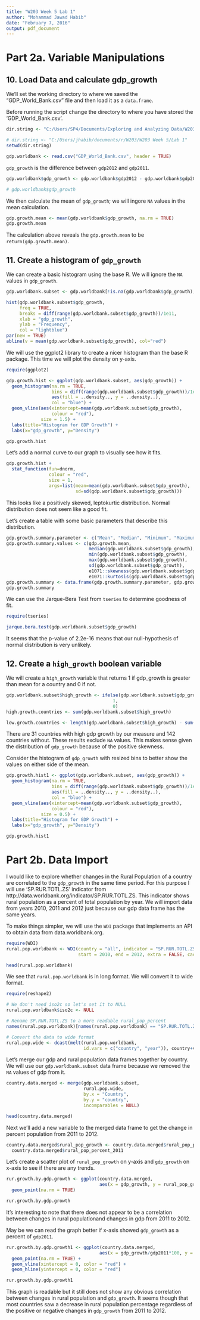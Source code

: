 ```yaml
---
title: "W203 Week 5 Lab 1"
author: "Mohammad Jawad Habib"
date: "February 7, 2016"
output: pdf_document
---
```



# Part 2a. Variable Manipulations

## 10. Load Data and calculate gdp_growth

We'll set the working directory to where we saved the "GDP_World_Bank.csv" file and then load it as a `data.frame`.

Before running the script change the directory to where you have stored the 'GDP_World_Bank.csv'.
```r
dir.string <- "C:/Users/SP4/Documents/Exploring and Analyzing Data/W203 Async/W203 Week 5/Lab 1"

# dir.string <- "C:/Users/jhabib/documents/r/W203/W203 Week 5/Lab 1"
setwd(dir.string)

gdp.worldbank <- read.csv("GDP_World_Bank.csv", header = TRUE)
```


`gdp_growth` is the difference between `gdp2012` and `gdp2011`.
```r
gdp.worldbank$gdp_growth <- gdp.worldbank$gdp2012 - gdp.worldbank$gdp2011

# gdp.worldbank$gdp_growth
```

We then calculate the mean of `gdp_growth`; we will ingore `NA` values in the mean calculation.
```r
gdp.growth.mean <- mean(gdp.worldbank$gdp_growth, na.rm = TRUE)
gdp.growth.mean

```
The calculation above reveals the `gdp.growth.mean` to be `return(gdp.growth.mean)`.

## 11. Create a histogram of `gdp_growth`
We can create a basic histogram using the base R. We will ignore the `NA` values in `gdp_growth`.
```r
gdp.worldbank.subset <- gdp.worldbank[!is.na(gdp.worldbank$gdp_growth),c(1, 3, 4, 5)]

hist(gdp.worldbank.subset$gdp_growth, 
     freq = TRUE, 
     breaks = diff(range(gdp.worldbank.subset$gdp_growth))/1e11, 
     xlab = "gdp_growth", 
     ylab = "Frequency", 
     col = "lightblue")
par(new = TRUE)
abline(v = mean(gdp.worldbank.subset$gdp_growth), col="red")
```

We will use the ggplot2 library to create a nicer histogram than the base R package. This time we will plot the density on y-axis.
```r
require(ggplot2)

gdp.growth.hist <- ggplot(gdp.worldbank.subset, aes(gdp_growth)) + 
  geom_histogram(na.rm = TRUE, 
                 bins = diff(range(gdp.worldbank.subset$gdp_growth))/1e11, 
                 aes(fill = ..density.., y = ..density..), 
                 col = "blue") + 
  geom_vline(aes(xintercept=mean(gdp.worldbank.subset$gdp_growth), 
                 colour = "red"), 
             size = 1.5) + 
  labs(title="Histogram for GDP Growth") + 
  labs(x="gdp_growth", y="Density")

gdp.growth.hist
```

Let's add a normal curve to our graph to visually see how it fits.
```r
gdp.growth.hist + 
  stat_function(fun=dnorm, 
                colour = "red", 
                size = 1, 
                args=list(mean=mean(gdp.worldbank.subset$gdp_growth), 
                          sd=sd(gdp.worldbank.subset$gdp_growth)))
```

This looks like a positively skewed, leptokurtic distribution. Normal distribution does not seem like a good fit. 

Let's create a table with some basic parameters that describe this distribution.
```r
gdp.growth.summary.parameter <- c("Mean", "Median", "Minimum", "Maximum", "Standard Deviation", "Skewness", "Kurtosis")
gdp.growth.summary.values <- c(gdp.growth.mean, 
                               median(gdp.worldbank.subset$gdp_growth), 
                               min(gdp.worldbank.subset$gdp_growth), 
                               max(gdp.worldbank.subset$gdp_growth), 
                               sd(gdp.worldbank.subset$gdp_growth), 
                               e1071::skewness(gdp.worldbank.subset$gdp_growth), 
                               e1071::kurtosis(gdp.worldbank.subset$gdp_growth))
gdp.growth.summary <- data.frame(gdp.growth.summary.parameter, gdp.growth.summary.values)
gdp.growth.summary
```


We can use the Jarque-Bera Test from `tseries` to determine goodness of fit.
```r
require(tseries)

jarque.bera.test(gdp.worldbank.subset$gdp_growth)

```
It seems that the p-value of 2.2e-16 means that our null-hypothesis of normal distribution is very unlikely.

## 12. Create a `high_growth` boolean variable
We will create a `high_growth` variable that returns 1 if gdp_growth is greater than mean for a country and 0 if not.
```r
gdp.worldbank.subset$high_growth <- ifelse(gdp.worldbank.subset$gdp_growth > gdp.growth.mean, 
                                        1, 
                                        0)
high.growth.countries <- sum(gdp.worldbank.subset$high_growth)

low.growth.countries <- length(gdp.worldbank.subset$high_growth) - sum(gdp.worldbank.subset$high_growth)

```
There are 31 countries with high gdp growth by our measure and 142 countries without. These results exclude `NA` values. This makes sense given the distribution of `gdp_growth` because of the positive skewness.

Consider the histogram of `gdp_growth` with resized bins to better show the values on either side of the mean.
```r
gdp.growth.hist1 <- ggplot(gdp.worldbank.subset, aes(gdp_growth)) + 
  geom_histogram(na.rm = TRUE, 
                 bins = diff(range(gdp.worldbank.subset$gdp_growth))/1e9, 
                 aes(fill = ..density.., y = ..density..), 
                 col = "blue") + 
  geom_vline(aes(xintercept=mean(gdp.worldbank.subset$gdp_growth), 
                 colour = "red"), 
             size = 0.5) + 
  labs(title="Histogram for GDP Growth") + 
  labs(x="gdp_growth", y="Density")

gdp.growth.hist1
```

# Part 2b. Data Import
I would like to explore whether changes in the Rural Population of a country are correlated to the `gdp_growth` in the same time period. For this purpose I will use 'SP.RUR.TOTL.ZS' indicator from http://data.worldbank.org/indicator/SP.RUR.TOTL.ZS. This indicator shows rural population as a percent of total population by year. We will import data from years 2010, 2011 and 2012 just because our gdp data frame has the same years.

To make things simpler, we will use the `WDI` package that implements an API to obtain data from data.worldbank.org.

```r
require(WDI)
rural.pop.worldbank <- WDI(country = "all", indicator = "SP.RUR.TOTL.ZS", 
                           start = 2010, end = 2012, extra = FALSE, cache = NULL)

head(rural.pop.worldbank)
```
We see that `rural.pop.worldbank` is in long format. We will convert it to wide format.
```r
require(reshape2)

# We don't need iso2c so let's set it to NULL
rural.pop.worldbank$iso2c <- NULL

# Rename SP.RUR.TOTL.ZS to a more readable rural_pop_percent
names(rural.pop.worldbank)[names(rural.pop.worldbank) == "SP.RUR.TOTL.ZS"] <- "rural_pop_percent"

# Convert the data to wide format
rural.pop.wide <- dcast(melt(rural.pop.worldbank, 
                             id.vars = c("country", "year")), country+variable~variable+year)
```

Let's merge our gdp and rural population data frames together by country. We will use our `gdp.worldbank.subset` data frame because we removed the `NA` values of gdp from it.
```r
country.data.merged <- merge(gdp.worldbank.subset, 
                             rural.pop.wide, 
                             by.x = "Country", 
                             by.y = "country", 
                             incomparables = NULL)

head(country.data.merged)
```

Next we'll add a new variable to the merged data frame to get the change in percent population from 2011 to 2012.
```r
country.data.merged$rural_pop_growth <- country.data.merged$rural_pop_percent_2012 - 
  country.data.merged$rural_pop_percent_2011
```


Let's create a scatter plot of `rural_pop_growth` on y-axis and `gdp_growth` on x-axis to see if there are any trends.
```r
rur.growth.by.gdp.growth <- ggplot(country.data.merged, 
                                   aes(x = gdp_growth, y = rural_pop_growth)) + 
  geom_point(na.rm = TRUE)

rur.growth.by.gdp.growth
```
It's interesting to note that there does not appear to be a correlation between changes in rural populationand changes in gdp from 2011 to 2012.

May be we can read the graph better if x-axis showed `gdp_growth` as a percent of `gdp2011`.
```r
rur.growth.by.gdp.growth1 <- ggplot(country.data.merged, 
                                   aes(x = gdp_growth/gdp2011*100, y = rural_pop_growth)) + 
  geom_point(na.rm = TRUE) + 
  geom_vline(xintercept = 0, color = "red") + 
  geom_hline(yintercept = 0, color = "red")

rur.growth.by.gdp.growth1
```
This graph is readable but it still does not show any obvious correlation between changes in rural population and `gdp_growth`. It seems though that most countries saw a decrease in rural population percentage regardless of the positive or negative changes in `gdp_growth` from 2011 to 2012.